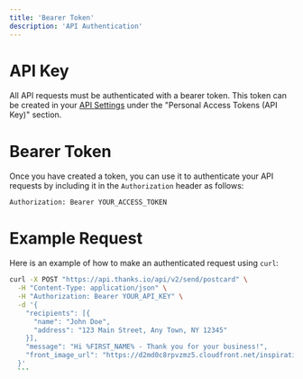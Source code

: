```yaml
---
title: 'Bearer Token'
description: 'API Authentication'
---
```


# API Key

All API requests must be authenticated with a bearer token. This token can be created in your [API Settings](https://dashboard.thanks.io/profile/api) under the "Personal Access Tokens (API Key)" section.

# Bearer Token

Once you have created a token, you can use it to authenticate your API requests by including it in the `Authorization` header as follows:

```http
Authorization: Bearer YOUR_ACCESS_TOKEN
```

# Example Request

Here is an example of how to make an authenticated request using `curl`:

  ```bash
  curl -X POST "https://api.thanks.io/api/v2/send/postcard" \
    -H "Content-Type: application/json" \
    -H "Authorization: Bearer YOUR_API_KEY" \
    -d '{
      "recipients": [{ 
        "name": "John Doe", 
        "address": "123 Main Street, Any Town, NY 12345"
      }],
      "message": "Hi %FIRST_NAME% - Thank you for your business!",
      "front_image_url": "https://d2md0c8rpvzmz5.cloudfront.net/inspiration_templates/default10.png"
    }'
    ```